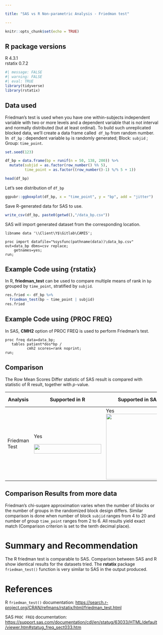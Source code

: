 ```yaml
---

title: "SAS vs R Non-parametric Analysis - Friedman test"

---
```


```r
knitr::opts_chunk$set(echo = TRUE)
```

## R package versions

R 4.3.1\
rstatix 0.7.2

```r
#| message: FALSE
#| warning: FALSE
#| eval: TRUE
library(tidyverse)
library(rstatix) 
```

## Data used

Friedman's test is used when you have one within-subjects independent variable with two or more levels and a dependent variable that is not interval and normally distributed (but at least ordinal). To build such unreplicated blocked data, we'll create a data frame called  `df_bp` from random number. In  `df_bp` : dependent variable `bp` is randomly generated; Block: `subjid` ; Group: `time_point`.

```r
set.seed(123)

df_bp = data.frame(bp = runif(n = 50, 138, 200)) %>% 
  mutate(subjid = as.factor(row_number() %% 5),  
         time_point = as.factor((row_number()-1) %/% 5 + 1))

head(df_bp)
```

Let's see distribution of `df_bp`

```r
ggpubr::ggboxplot(df_bp, x = "time_point", y = "bp", add = "jitter")
```

Save R-generated data for SAS to use.

```r
write_csv(df_bp, paste0(getwd(),"/data_bp.csv"))
```

SAS will import generated dataset from the corresponding location.

```{=html}
<pre><code>libname data '\\Client\Y$\Gitlab\CAMIS';

proc import datafile="%sysfunc(pathname(data))\data_bp.csv" out=data_bp dbms=csv replace;
    getnames=yes;
run;
</code></pre>
```
## Example Code using {rstatix}

In R, **friedman_test** can be used to compare multiple means of rank in `bp` grouped by `time_point`, stratified by `subjid`.

```r
res.fried <- df_bp %>% 
  friedman_test(bp ~ time_point | subjid)
res.fried
```

## Example Code using {PROC FREQ}

In SAS, **CMH2** option of PROC FREQ is used to perform Friedman's test.

```{=html}
<pre><code>proc freq data=data_bp;
   tables patient*dos*bp / 
          cmh2 scores=rank noprint;
run;
</code></pre>
```
## Comparison

The Row Mean Scores Differ statistic of SAS result is compared with statistic of R result, together with *p*-value.

+---------------+----------------------------------------------------------------------------------+---------------------------------------------------------------------------+---------------+
| Analysis      | Supported in R                                                                   | Supported in SAS                                                          | Results Match |
+===============+==================================================================================+===========================================================================+===============+
| Friedman Test | Yes                                                                              | Yes![](../images/friedman/Friedman_SAS.png){fig-align="left" width="216"} | Yes           |
|               |                                                                                  |                                                                           |               |
|               | ![](../images/friedman/Friedman_R.png){fig-align="left" width="221" height="31"} |                                                                           |               |
+---------------+----------------------------------------------------------------------------------+---------------------------------------------------------------------------+---------------+

## Comparison Results from more data

Friedman's chi-suqare approximation varies when the number of blocks or the number of groups in the randomized block design differs. Similar comparison is done when number of block `subjid` ranges from 4 to 20 and number of group `time_point` ranges from 2 to 6. All results yield exact match (Comparison criterion is set to the tenth decimal place).

# Summary and Recommendation

The R friedman test is comparable to SAS. Comparison between SAS and R show identical results for the datasets tried. The **rstatix** package `friedman_test()` function is very similar to SAS in the output produced.

# References

R `friedman_test()` documentation: <https://search.r-project.org/CRAN/refmans/rstatix/html/friedman_test.html>

SAS `PROC FREQ` documentation: <https://support.sas.com/documentation/cdl/en/statug/63033/HTML/default/viewer.htm#statug_freq_sect033.htm>
